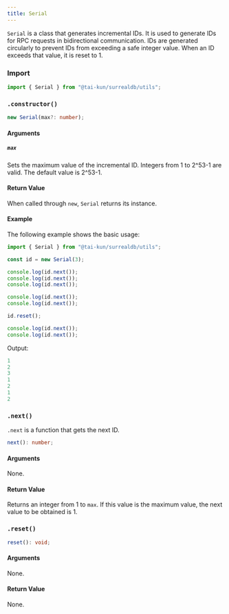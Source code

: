 ```yaml
---
title: Serial
---
```



`Serial` is a class that generates incremental IDs. It is used to generate IDs for RPC requests in bidirectional communication. IDs are generated circularly to prevent IDs from exceeding a safe integer value. When an ID exceeds that value, it is reset to 1.

### Import

```ts
import { Serial } from "@tai-kun/surrealdb/utils";
```

### `.constructor()`

```ts
new Serial(max?: number);
```

#### Arguments

##### `max`

Sets the maximum value of the incremental ID. Integers from 1 to 2^53-1 are valid. The default value is 2^53-1.

#### Return Value

When called through `new`, `Serial` returns its instance.

#### Example

The following example shows the basic usage:

```ts
import { Serial } from "@tai-kun/surrealdb/utils";

const id = new Serial(3);

console.log(id.next());
console.log(id.next());
console.log(id.next());

console.log(id.next());
console.log(id.next());

id.reset();

console.log(id.next());
console.log(id.next());
```

Output:

```js
1
2
3
1
2
1
2
```

### `.next()` <Badge variant="instance" /><Badge variant="method" />

`.next` is a function that gets the next ID.

```ts
next(): number;
```

#### Arguments

None.

#### Return Value

Returns an integer from 1 to `max`. If this value is the maximum value, the next value to be obtained is 1.

### `.reset()` <Badge variant="instance" /><Badge variant="method" />

```ts
reset(): void;
```

#### Arguments

None.

#### Return Value

None.
